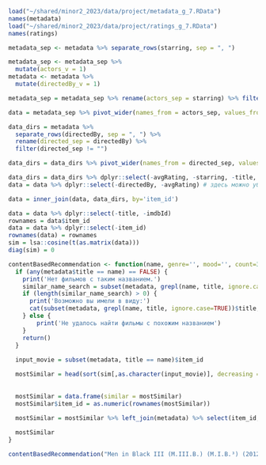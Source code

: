 ```r
load("~/shared/minor2_2023/data/project/metadata_g_7.RData")
names(metadata)
load("~/shared/minor2_2023/data/project/ratings_g_7.RData")
names(ratings)
```


```r

metadata_sep <- metadata %>% separate_rows(starring, sep = ", ")

metadata_sep <- metadata_sep %>%
  mutate(actors_v = 1)
metadata <- metadata %>%
  mutate(directedBy_v = 1)

metadata_sep = metadata_sep %>% rename(actors_sep = starring) %>% filter(actors_sep != "")

data = metadata_sep %>% pivot_wider(names_from = actors_sep, values_from = actors_v, values_fill = 0)

data_dirs = metadata %>%
  separate_rows(directedBy, sep = ", ") %>%
  rename(directed_sep = directedBy) %>%
  filter(directed_sep != "")

data_dirs = data_dirs %>% pivot_wider(names_from = directed_sep, values_from = directedBy_v, values_fill = 0)

data_dirs = data_dirs %>% dplyr::select(-avgRating, -starring, -title, -imdbId)
data = data %>% dplyr::select(-directedBy, -avgRating) # здесь можно убрать -avgRating чтобы он использовался в построении матрицы

data = inner_join(data, data_dirs, by='item_id')
```


```r
data = data %>% dplyr::select(-title, -imdbId)
rownames = data$item_id
data = data %>% dplyr::select(-item_id)
rownames(data) = rownames
sim = lsa::cosine(t(as.matrix(data)))
diag(sim) = 0
```

 

```r
contentBasedRecommendation <- function(name, genre='', mood='', count=3) {
  if (any(metadata$title == name) == FALSE) {
    print('Нет фильмов с таким названием.')
    similar_name_search = subset(metadata, grepl(name, title, ignore.case=TRUE))$title
    if (length(similar_name_search) > 0) {
      print('Возможно вы имели в виду:')
      cat(subset(metadata, grepl(name, title, ignore.case=TRUE))$title, sep = "\n")
    } else {
        print('Не удалось найти фильмы с похожим названием')
    }
    return()
  }
  
  input_movie = subset(metadata, title == name)$item_id

  mostSimilar = head(sort(sim[,as.character(input_movie)], decreasing = T), n = count)
  
  
  mostSimilar = data.frame(similar = mostSimilar)
  mostSimilar$item_id = as.numeric(rownames(mostSimilar))

  mostSimilar = mostSimilar %>% left_join(metadata) %>% select(item_id, title, similar) %>% arrange(-similar)
  
  mostSimilar
}
```

```r
contentBasedRecommendation("Men in Black III (M.III.B.) (M.I.B.³) (2012)", count=10)
```

